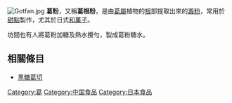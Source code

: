 [[File:Gotfan.jpg|thumb]]
'''葛粉'''，又稱'''葛根粉'''，是由[[葛屬|葛屬]]植物的[[根|根]]部提取出來的[[澱粉|澱粉]]，常用於[[甜點|甜點]]製作，尤其於日式[[和菓子|和菓子]]。

坊間也有人將葛粉加糖及熱水攪勻，製成葛粉糖水。

== 相關條目 ==
*[[黑糖葛切|黑糖葛切]]
{{food-stub}}

[[Category:葛|Category:葛]]
[[Category:中国食品|Category:中国食品]]
[[Category:日本食品|Category:日本食品]]
